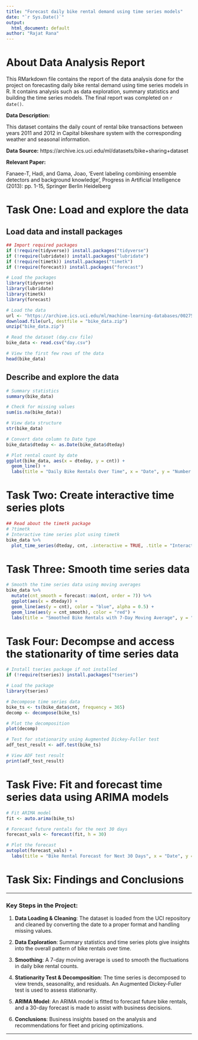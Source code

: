 ---
title: "Forecast daily bike rental demand using time series models"
date: "`r Sys.Date()`"
output:
  html_document: default
author: "Rajat Rana"
---

# About Data Analysis Report

This RMarkdown file contains the report of the data analysis done for the project on forecasting daily bike rental demand using time series models in R. It contains analysis such as data exploration, summary statistics and building the time series models. The final report was completed on `r date()`. 

**Data Description:**

This dataset contains the daily count of rental bike transactions between years 2011 and 2012 in Capital bikeshare system with the corresponding weather and seasonal information.

**Data Source:** https://archive.ics.uci.edu/ml/datasets/bike+sharing+dataset

**Relevant Paper:** 

Fanaee-T, Hadi, and Gama, Joao, 'Event labeling combining ensemble detectors and background knowledge', Progress in Artificial Intelligence (2013): pp. 1-15, Springer Berlin Heidelberg



# Task One: Load and explore the data

## Load data and install packages

```{r}
## Import required packages
if (!require(tidyverse)) install.packages("tidyverse")
if (!require(lubridate)) install.packages("lubridate")
if (!require(timetk)) install.packages("timetk")
if (!require(forecast)) install.packages("forecast")

# Load the packages
library(tidyverse)
library(lubridate)
library(timetk)
library(forecast)

# Load the data
url <- "https://archive.ics.uci.edu/ml/machine-learning-databases/00275/Bike-Sharing-Dataset.zip"
download.file(url, destfile = "bike_data.zip")
unzip("bike_data.zip")

# Read the dataset (day.csv file)
bike_data <- read.csv("day.csv")

# View the first few rows of the data
head(bike_data)


```


## Describe and explore the data

```{r}
# Summary statistics
summary(bike_data)

# Check for missing values
sum(is.na(bike_data))

# View data structure
str(bike_data)

# Convert date column to Date type
bike_data$dteday <- as.Date(bike_data$dteday)

# Plot rental count by date
ggplot(bike_data, aes(x = dteday, y = cnt)) +
  geom_line() +
  labs(title = "Daily Bike Rentals Over Time", x = "Date", y = "Number of Rentals")

```



# Task Two: Create interactive time series plots

```{r}
## Read about the timetk package
# ?timetk
# Interactive time series plot using timetk
bike_data %>%
  plot_time_series(dteday, cnt, .interactive = TRUE, .title = "Interactive Plot of Daily Bike Rentals")


```




# Task Three: Smooth time series data

```{r}
# Smooth the time series data using moving averages
bike_data %>%
  mutate(cnt_smooth = forecast::ma(cnt, order = 7)) %>%
  ggplot(aes(x = dteday)) +
  geom_line(aes(y = cnt), color = "blue", alpha = 0.5) +
  geom_line(aes(y = cnt_smooth), color = "red") +
  labs(title = "Smoothed Bike Rentals with 7-Day Moving Average", y = "Number of Rentals", x = "Date")

```



# Task Four: Decompse and access the stationarity of time series data

```{r}
# Install tseries package if not installed
if (!require(tseries)) install.packages("tseries")

# Load the package
library(tseries)

# Decompose time series data
bike_ts <- ts(bike_data$cnt, frequency = 365)
decomp <- decompose(bike_ts)

# Plot the decomposition
plot(decomp)

# Test for stationarity using Augmented Dickey-Fuller test
adf_test_result <- adf.test(bike_ts)

# View ADF test result
print(adf_test_result)


```



# Task Five: Fit and forecast time series data using ARIMA models

```{r}
# Fit ARIMA model
fit <- auto.arima(bike_ts)

# Forecast future rentals for the next 30 days
forecast_vals <- forecast(fit, h = 30)

# Plot the forecast
autoplot(forecast_vals) +
  labs(title = "Bike Rental Forecast for Next 30 Days", x = "Date", y = "Number of Rentals")

```



# Task Six: Findings and Conclusions

---

### Key Steps in the Project:

1. **Data Loading & Cleaning**: The dataset is loaded from the UCI repository and cleaned by converting the date to a proper format and handling missing values.

2. **Data Exploration**: Summary statistics and time series plots give insights into the overall pattern of bike rentals over time.

3. **Smoothing**: A 7-day moving average is used to smooth the fluctuations in daily bike rental counts.

4. **Stationarity Test & Decomposition**: The time series is decomposed to view trends, seasonality, and residuals. An Augmented Dickey-Fuller test is used to assess stationarity.

5. **ARIMA Model**: An ARIMA model is fitted to forecast future bike rentals, and a 30-day forecast is made to assist with business decisions.

6. **Conclusions**: Business insights based on the analysis and recommendations for fleet and pricing optimizations.

---
